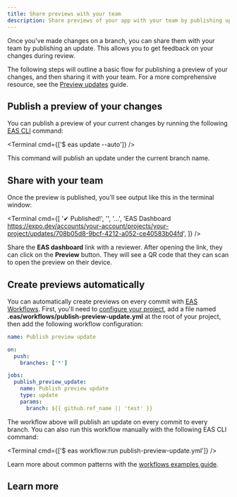 ```yaml
---
title: Share previews with your team
description: Share previews of your app with your team by publishing updates on branches.
---
```




Once you've made changes on a branch, you can share them with your team by publishing an update. This allows you to get feedback on your changes during review.

The following steps will outline a basic flow for publishing a preview of your changes, and then sharing it with your team. For a more comprehensive resource, see the [Preview updates](/eas-update/preview/) guide.

## Publish a preview of your changes

You can publish a preview of your current changes by running the following [EAS CLI](/develop/tools/#eas-cli) command:

<Terminal cmd={['$ eas update --auto']} />

This command will publish an update under the current branch name.

## Share with your team

Once the preview is published, you'll see output like this in the terminal window:

<Terminal
  cmd={[
    '✔ Published!',
    '',
    '...',
    'EAS Dashboard      https://expo.dev/accounts/your-account/projects/your-project/updates/708b05d8-9bcf-4212-a052-ce40583b04fd',
  ]}
/>

Share the **EAS dashboard** link with a reviewer. After opening the link, they can click on the **Preview** button. They will see a QR code that they can scan to open the preview on their device.

<ContentSpotlight
  alt="Preview update QR code UI on expo.dev."
  src="/static/images/eas-update/preview-updates-qr-code.png"
/>

## Create previews automatically

You can automatically create previews on every commit with [EAS Workflows](/eas/workflows/get-started/). First, you'll need to [configure your project](/eas/workflows/get-started/#configure-your-project), add a file named **.eas/workflows/publish-preview-update.yml** at the root of your project, then add the following workflow configuration:

```yaml .eas/workflows/publish-preview-update.yml
name: Publish preview update

on:
  push:
    branches: ['*']

jobs:
  publish_preview_update:
    name: Publish preview update
    type: update
    params:
      branch: ${{ github.ref_name || 'test' }}
```

The workflow above will publish an update on every commit to every branch. You can also run this workflow manually with the following EAS CLI command:

<Terminal cmd={['$ eas workflow:run publish-preview-update.yml']} />

Learn more about common patterns with the [workflows examples guide](/eas/workflows/examples).

## Learn more

<BoxLink
  title="Preview updates"
  description="Learn how to preview updates in development, preview, and production builds."
  href="/eas-update/preview/"
  Icon={LayersTwo02Icon}
/>
